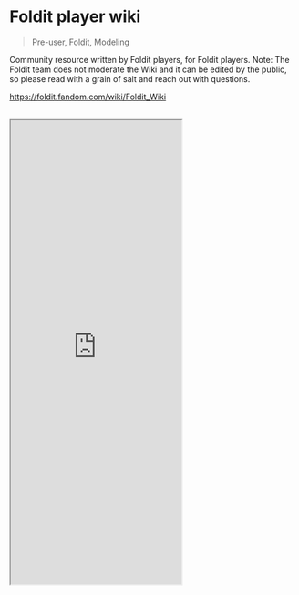 # Foldit player wiki

> Pre-user, Foldit, Modeling

Community resource written by Foldit players, for Foldit players. Note: The Foldit team does not moderate the Wiki and it can be edited by the public, so please read with a grain of salt and reach out with questions.

https://foldit.fandom.com/wiki/Foldit_Wiki
<br></br>
<iframe className="w-full" height="815" src="https://foldit.fandom.com/wiki/Foldit_Wiki"></iframe>
